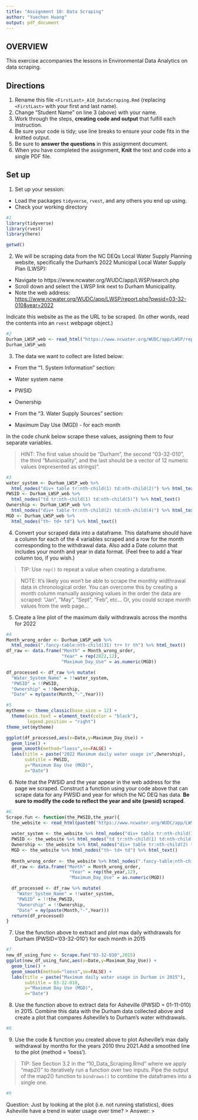 ```yaml
---
title: "Assignment 10: Data Scraping"
author: "Yuechen Huang"
output: pdf_document
---
```


## OVERVIEW

This exercise accompanies the lessons in Environmental Data Analytics on data scraping. 

## Directions
1. Rename this file `<FirstLast>_A10_DataScraping.Rmd` (replacing `<FirstLast>` with your first and last name).
2. Change "Student Name" on line 3 (above) with your name.
3. Work through the steps, **creating code and output** that fulfill each instruction.
4. Be sure your code is tidy; use line breaks to ensure your code fits in the knitted output.
5. Be sure to **answer the questions** in this assignment document.
6. When you have completed the assignment, **Knit** the text and code into a single PDF file.


## Set up 
1. Set up your session:

* Load the packages `tidyverse`, `rvest`, and any others you end up using.
* Check your working directory

```r
#1 
library(tidyverse)
library(rvest)
library(here)

getwd()
```

2. We will be scraping data from the NC DEQs Local Water Supply Planning website, specifically the Durham's 2022 Municipal Local Water Supply Plan (LWSP): 
 * Navigate to https://www.ncwater.org/WUDC/app/LWSP/search.php
 * Scroll down and select the LWSP link next to Durham Municipality. 
 * Note the web address: <https://www.ncwater.org/WUDC/app/LWSP/report.php?pwsid=03-32-010&year=2022>
 
Indicate this website as the as the URL to be scraped. (In other words, read the contents into an `rvest` webpage object.)

```r
#2 
Durham_LWSP_web <- read_html("https://www.ncwater.org/WUDC/app/LWSP/report.php?pwsid=03-32-010&year=2022")
Durham_LWSP_web
```

3. The data we want to collect are listed below:

* From the "1. System Information" section:
 * Water system name
 * PWSID
 * Ownership
 
* From the "3. Water Supply Sources" section:
 * Maximum Day Use (MGD) - for each month

In the code chunk below scrape these values, assigning them to four separate variables.

>HINT: The first value should be "Durham", the second "03-32-010", the third "Municipality", and the last should be a vector of 12 numeric values (represented as strings)".

```r
#3 
water_system <- Durham_LWSP_web %>% 
  html_nodes("div+ table tr:nth-child(1) td:nth-child(2)") %>% html_text()
PWSID <- Durham_LWSP_web %>% 
  html_nodes("td tr:nth-child(1) td:nth-child(5)") %>% html_text()
Ownership <- Durham_LWSP_web %>% 
  html_nodes("div+ table tr:nth-child(2) td:nth-child(4)") %>% html_text()
MGD <- Durham_LWSP_web %>% 
  html_nodes("th~ td+ td") %>% html_text()
```


4. Convert your scraped data into a dataframe. This dataframe should have a column for each of the 4 variables scraped and a row for the month corresponding to the withdrawal data. Also add a Date column that includes your month and year in data format. (Feel free to add a Year column too, if you wish.)

>TIP: Use `rep()` to repeat a value when creating a dataframe.

>NOTE: It's likely you won't be able to scrape the monthly widthrawal data in chronological order. You can overcome this by creating a month column manually assigning values in the order the data are scraped: "Jan", "May", "Sept", "Feb", etc... Or, you could scrape month values from the web page...

5. Create a line plot of the maximum daily withdrawals across the months for 2022

```r
#4 
Month_wrong_order <- Durham_LWSP_web %>% 
  html_nodes(".fancy-table:nth-child(31) tr+ tr th") %>% html_text()
df_raw <- data.frame("Month" = Month_wrong_order,
                     "Year" = rep(2022,12),
                     "Maximum_Day_Use" = as.numeric(MGD))

df_processed <- df_raw %>% mutate(
  "Water_System_Name" = !!water_system,
  "PWSID" = !!PWSID,
  "Ownership" = !!Ownership,
  "Date" = my(paste(Month,"-",Year)))

#5
mytheme <- theme_classic(base_size = 12) +
  theme(axis.text = element_text(color = "black"), 
        legend.position = "right")
theme_set(mytheme)

ggplot(df_processed,aes(x=Date,y=Maximum_Day_Use)) + 
  geom_line() + 
  geom_smooth(method="loess",se=FALSE) +
  labs(title = paste("2022 Maximum daily water usage in",Ownership),
       subtitle = PWSID,
       y="Maximum Day Use (MGD)",
       x="Date")
```

6. Note that the PWSID and the year appear in the web address for the page we scraped. Construct a function using your code above that can scrape data for any PWSID and year for which the NC DEQ has data. **Be sure to modify the code to reflect the year and site (pwsid) scraped**.

```r
#6. 
Scrape.fun <- function(the_PWSID,the_year){
  the_website <- read_html(paste0('https://www.ncwater.org/WUDC/app/LWSP/report.php?pwsid=', the_PWSID, '&year=', the_year))
  
  water_system <- the_website %>% html_nodes("div+ table tr:nth-child(1) td:nth-child(2)") %>% html_text()
  PWSID <- the_website %>% html_nodes("td tr:nth-child(1) td:nth-child(5)") %>% html_text()
  Ownership <- the_website %>% html_nodes("div+ table tr:nth-child(2) td:nth-child(4)") %>% html_text()
  MGD <- the_website %>% html_nodes("th~ td+ td") %>% html_text()
  
  Month_wrong_order <- the_website %>% html_nodes(".fancy-table:nth-child(31) tr+ tr th") %>% html_text()
  df_raw <- data.frame("Month" = Month_wrong_order,
                        "Year" = rep(the_year,12),
                        "Maximum_Day_Use" = as.numeric(MGD))

  df_processed <- df_raw %>% mutate(
    "Water_System_Name" = !!water_system,
    "PWSID" = !!the_PWSID,
    "Ownership" = !!Ownership,
    "Date" = my(paste(Month,"-",Year)))
  return(df_processed)
}

```

7. Use the function above to extract and plot max daily withdrawals for Durham (PWSID='03-32-010') for each month in 2015

```r
#7 
new_df_using_func <- Scrape.fun("03-32-010",2015)
ggplot(new_df_using_func,aes(x=Date,y=Maximum_Day_Use)) + 
  geom_line() + 
  geom_smooth(method="loess",se=FALSE) +
  labs(title = paste("Maximum daily water usage in Durham in 2015"),
       subtitle = 03-32-010,
       y="Maximum Day Use (MGD)",
       x="Date")

```

8. Use the function above to extract data for Asheville (PWSID = 01-11-010) in 2015. Combine this data with the Durham data collected above and create a plot that compares Asheville's to Durham's water withdrawals.

```r
#8 


```


9. Use the code & function you created above to plot Asheville's max daily withdrawal by months for the years 2010 thru 2021.Add a smoothed line to the plot (method = 'loess').

> TIP: See Section 3.2 in the "10_Data_Scraping.Rmd" where we apply "map2()" to iteratively run a function over two inputs. Pipe the output of the map2() function to `bindrows()` to combine the dataframes into a single one. 

```r
#9 


```

Question: Just by looking at the plot (i.e. not running statistics), does Asheville have a trend in water usage over time?
> Answer:
>
